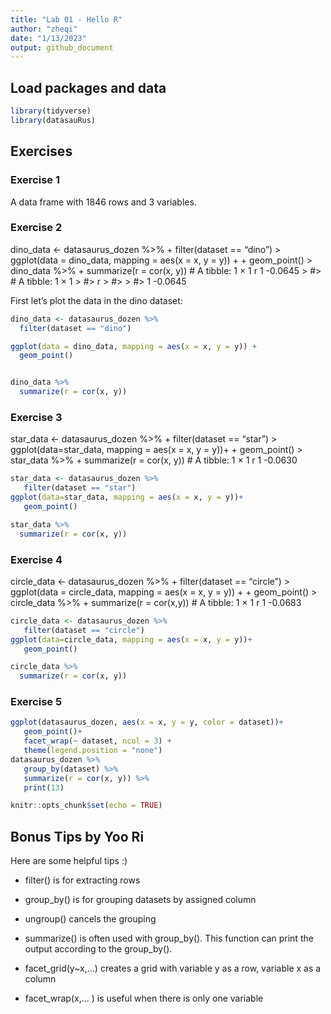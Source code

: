 ```yaml
---
title: "Lab 01 - Hello R"
author: "zheqi"
date: "1/13/2023"
output: github_document
---
```


## Load packages and data

```r
library(tidyverse) 
library(datasauRus)
```

## Exercises

### Exercise 1

A data frame with 1846 rows and 3 variables.

### Exercise 2

dino_data <- datasaurus_dozen %>%
+     filter(dataset == "dino")
> ggplot(data = dino_data, mapping = aes(x = x, y = y)) +
+     geom_point()
> dino_data %>%
+     summarize(r = cor(x, y))
# A tibble: 1 × 1
        r
    <dbl>
1 -0.0645
> #> # A tibble: 1 × 1
> #>         r
> #>     <dbl>
> #> 1 -0.0645

First let's plot the data in the dino dataset:

```r
dino_data <- datasaurus_dozen %>%
  filter(dataset == "dino")

ggplot(data = dino_data, mapping = aes(x = x, y = y)) +
  geom_point()


dino_data %>%
  summarize(r = cor(x, y))
```

### Exercise 3

 star_data <- datasaurus_dozen %>%
+     filter(dataset == "star")
> ggplot(data=star_data, mapping = aes(x = x, y = y))+
+     geom_point()
> star_data %>%
+     summarize(r = cor(x, y))
# A tibble: 1 × 1
        r
    <dbl>
1 -0.0630

```r
star_data <- datasaurus_dozen %>%
   filter(dataset == "star")
ggplot(data=star_data, mapping = aes(x = x, y = y))+
   geom_point()

star_data %>%
  summarize(r = cor(x, y))
```
### Exercise 4

circle_data <- datasaurus_dozen %>%
+     filter(dataset == "circle")
> ggplot(data = circle_data, mapping = aes(x = x, y = y)) +
+     geom_point()
> circle_data %>%
+     summarize(r = cor(x,y))
# A tibble: 1 × 1
        r
    <dbl>
1 -0.0683

```r
circle_data <- datasaurus_dozen %>%
   filter(dataset == "circle")
ggplot(data=circle_data, mapping = aes(x = x, y = y))+
   geom_point()

circle_data %>%
  summarize(r = cor(x, y))
```


### Exercise 5

```r
ggplot(datasaurus_dozen, aes(x = x, y = y, color = dataset))+
   geom_point()+
   facet_wrap(~ dataset, ncol = 3) +
   theme(legend.position = "none")
datasaurus_dozen %>%
   group_by(dataset) %>%
   summarize(r = cor(x, y)) %>%
   print(13)

knitr::opts_chunk$set(echo = TRUE)
```



## Bonus Tips by Yoo Ri

Here are some helpful tips :) 

* filter() is for extracting rows

* group_by() is for grouping datasets by assigned column 
* ungroup() cancels the grouping 

* summarize()  is often used with group_by(). This function can print the output according to the group_by().

* facet_grid(y~x,...) creates a grid with variable y as a row, variable x as a column  
* facet_wrap(x,... ) is useful when there is only one variable
